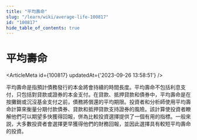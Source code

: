 ```yaml
---
title: "平均壽命"
slug: "/learn/wiki/average-life-100817"
id: "100817"
hide_table_of_contents: true
---
```



# 平均壽命

<ArticleMeta id={100817} updatedAt={'2023-09-26 13:58:51'} />
<div className='border-solid border-b border-t-0 my-4 border-[var(--ifm-color-gray-300)]' />

平均壽命是指預計債務發行的本金將會持續的時間長度。平均壽命不包括利息支付，只包括對貸款或證券的本金支付。在貸款、抵押貸款和債券中，平均壽命是在按攤銷或沉沒基金支付之前，債務將償還的平均期限。投資者和分析師使用平均壽命計算來衡量分期付款債券、貸款和抵押貸款支持證券的風險。該計算使投資者瞭解他們可以期望多快獲得回報，併為比較投資選擇提供了一個有用的指標。一般來説，大多數投資者會選擇更早獲得他們的財務回報，並因此選擇具有較短平均壽命的投資。

